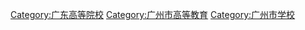 [[Category:广东高等院校|Category:广东高等院校]]
[[Category:广州市高等教育|Category:广州市高等教育]]
[[Category:广州市学校|Category:广州市学校]]